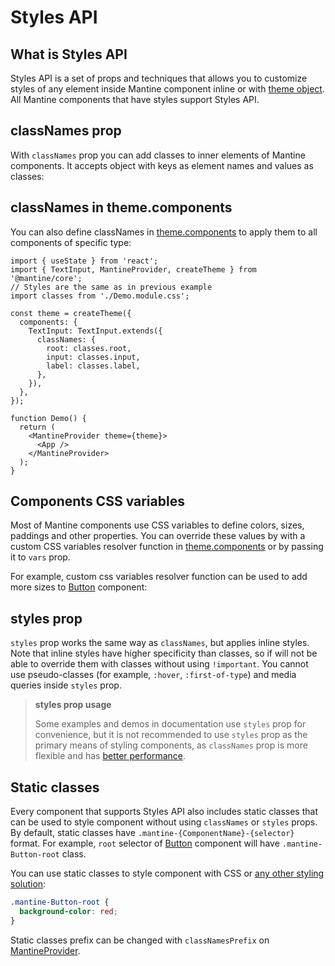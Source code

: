 

# Styles API

## What is Styles API

Styles API is a set of props and techniques that allows you to customize styles of any element
inside Mantine component inline or with [theme object](/theming/theme-object). All Mantine components that
have styles support Styles API.

## classNames prop

With `classNames` prop you can add classes to inner elements of Mantine components. It accepts
object with keys as element names and values as classes:

<Demo data={StylesDemos.classNames} />

## classNames in theme.components

You can also define classNames in [theme.components](/theming/theme-object) to apply them to all
components of specific type:

```tsx
import { useState } from 'react';
import { TextInput, MantineProvider, createTheme } from '@mantine/core';
// Styles are the same as in previous example
import classes from './Demo.module.css';

const theme = createTheme({
  components: {
    TextInput: TextInput.extends({
      classNames: {
        root: classes.root,
        input: classes.input,
        label: classes.label,
      },
    }),
  },
});

function Demo() {
  return (
    <MantineProvider theme={theme}>
      <App />
    </MantineProvider>
  );
}
```

## Components CSS variables

Most of Mantine components use CSS variables to define colors, sizes, paddings and other
properties. You can override these values by with a custom CSS variables resolver function
in [theme.components](/theming/theme-object) or by passing it to `vars` prop.

For example, custom css variables resolver function can be used to add more sizes to [Button](/core/button) component:

<Demo data={StylesDemos.vars} />

## styles prop

`styles` prop works the same way as `classNames`, but applies inline styles. Note that inline
styles have higher specificity than classes, so if will not be able to override them with classes
without using `!important`. You cannot use pseudo-classes (for example, `:hover`, `:first-of-type`)
and media queries inside `styles` prop.

<Demo data={StylesDemos.styles} />

> **styles prop usage**
>
> Some examples and demos in documentation use `styles` prop for convenience, but it is not
> recommended to use `styles` prop as the primary means of styling components, as `classNames`
> prop is more flexible and has [better performance](/styles/styles-performance).

## Static classes

Every component that supports Styles API also includes static classes that can be used to style
component without using `classNames` or `styles` props. By default, static classes have
`.mantine-{ComponentName}-{selector}` format. For example, `root` selector of [Button](/core/button)
component will have `.mantine-Button-root` class.

You can use static classes to style component with CSS or [any other styling solution](/styles/css-modules#styling-mantine-components-without-css-modules):

```css
.mantine-Button-root {
  background-color: red;
}
```

Static classes prefix can be changed with `classNamesPrefix` on [MantineProvider](/theming/mantine-provider#classnamesprefix).
